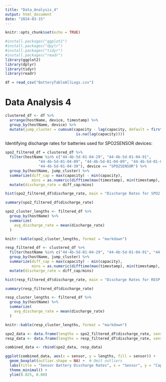 ```yaml
---
title: "Data_Analysis_4"
output: html_document
date: "2024-03-15"
---
```


```r
knitr::opts_chunk$set(echo = TRUE)
```

```r
#install.packages("ggplot2")
#install.packages("dpylr")
#install.packages("tidyr")
#install.packages("readr")
library(ggplot2)
library(dplyr)
library(tidyr)
library(readr)
```

```r
df = read_csv("BatteryTableAllLogs.csv")
```

# Data Analysis 4

```r
clustered_df <- df %>%
  arrange(hostName, device, timestamp) %>%
  group_by(hostName, device) %>%
  mutate(jump_cluster = cumsum(capacity - lag(capacity, default = first(capacity)) > 5 | 
                                is.na(lag(capacity))))
```

Identifying discharge rates for batteries used for SPO2SENSOR devices:

```r
spo2_filtered_df = clustered_df %>%
  filter(hostName %in% c("44-4b-5d-01-04-29", "44-4b-5d-01-04-91",
               "44-4b-5d-01-04-09", "44-4b-5d-01-04-89", "44-4b-5d-01-04-21", "44-4b-5d-01-04-11", "44-4b-5d-01-04-31",
               "44-4b-5d-01-04-39"), device == "SPO2SENSOR") %>%
  group_by(hostName, jump_cluster) %>%
  summarize(diff_cap = max(capacity) - min(capacity), 
            mins = as.numeric(difftime(max(timestamp), min(timestamp), units = "mins"))) %>%
  mutate(discharge_rate = diff_cap/mins)
```

```r
hist(spo2_filtered_df$discharge_rate, main = "Discharge Rates for SPO2 Sensor Batteries", xlab = "Discharge Rate(Capacity/Minute)", ylab = "Frequency")
```

```r
summary(spo2_filtered_df$discharge_rate)
```

```r

spo2_cluster_lengths <- filtered_df %>%
  group_by(hostName) %>%
  summarize(
    avg_discharge_rate = mean(discharge_rate) 
  )

knitr::kable(spo2_cluster_lengths, format = "markdown")

```







```r
resp_filtered_df <- clustered_df %>%
  filter(hostName %in% c("44-4b-5d-01-04-29", "44-4b-5d-01-04-91", "44-4b-5d-01-04-09", "44-4b-5d-01-04-51", "44-4b-5d-01-04-21", "44-4b-5d-01-04-11", "44-4b-5d-01-04-81", "44-4b-5d-01-04-31", "44-4b-5d-01-04-39"), device == "RESPSENSOR") %>%
  group_by(hostName, jump_cluster) %>%
  summarize(diff_cap = max(capacity) - min(capacity), 
            mins = as.numeric(difftime(max(timestamp), min(timestamp), units = "mins"))) %>%
  mutate(discharge_rate = diff_cap/mins)
```

```r
hist(resp_filtered_df$discharge_rate, main = "Discharge Rates for RESP Sensor Batteries", xlab = "Discharge Rate(Capacity in Percentage/Minute)", ylab = "Frequency")
```

```r
summary(resp_filtered_df$discharge_rate)
```

```r

resp_cluster_lengths <- filtered_df %>%
  group_by(hostName) %>%
  summarize(
    avg_discharge_rate = mean(discharge_rate) 
  )

knitr::kable(resp_cluster_lengths, format = "markdown")

```




```r
spo2_data <- data.frame(lengths = spo2_filtered_df$discharge_rate, sensor = "SPO2SENSOR")
resp_data <- data.frame(lengths = resp_filtered_df$discharge_rate, sensor = "RESPSENSOR")

combined_data <- rbind(spo2_data, resp_data)

ggplot(combined_data, aes(x = sensor, y = lengths, fill = sensor)) +
  geom_boxplot(outlier.shape = NA) +  # Omit outliers
  labs(title = "Sensor Battery Discharge Rates", x = "Sensor", y = "Capacity per min(percentage/min)") +
  theme_minimal() +
  ylim(0.025, 0.08)
```